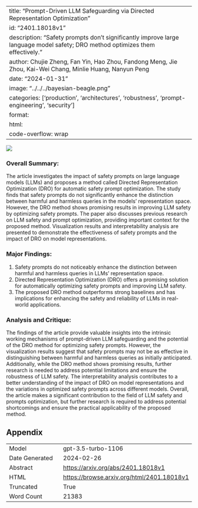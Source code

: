 
---
title: "Prompt-Driven LLM Safeguarding via Directed Representation Optimization"
id: "2401.18018v1"
description: "Safety prompts don't significantly improve large language model safety; DRO method optimizes them effectively."
author: Chujie Zheng, Fan Yin, Hao Zhou, Fandong Meng, Jie Zhou, Kai-Wei Chang, Minlie Huang, Nanyun Peng
date: "2024-01-31"
image: "../../../bayesian-beagle.png"
categories: ['production', 'architectures', 'robustness', 'prompt-engineering', 'security']
format:
  html:
    code-overflow: wrap
---

![](../../../bayesian-beagle.png)

### Overall Summary:

The article investigates the impact of safety prompts on large language models (LLMs) and proposes a method called Directed Representation Optimization (DRO) for automatic safety prompt optimization. The study finds that safety prompts do not significantly enhance the distinction between harmful and harmless queries in the models' representation space. However, the DRO method shows promising results in improving LLM safety by optimizing safety prompts. The paper also discusses previous research on LLM safety and prompt optimization, providing important context for the proposed method. Visualization results and interpretability analysis are presented to demonstrate the effectiveness of safety prompts and the impact of DRO on model representations.

### Major Findings:
1. Safety prompts do not noticeably enhance the distinction between harmful and harmless queries in LLMs' representation space.
2. Directed Representation Optimization (DRO) offers a promising solution for automatically optimizing safety prompts and improving LLM safety.
3. The proposed DRO method outperforms strong baselines and has implications for enhancing the safety and reliability of LLMs in real-world applications.

### Analysis and Critique:
The findings of the article provide valuable insights into the intrinsic working mechanisms of prompt-driven LLM safeguarding and the potential of the DRO method for optimizing safety prompts. However, the visualization results suggest that safety prompts may not be as effective in distinguishing between harmful and harmless queries as initially anticipated. Additionally, while the DRO method shows promising results, further research is needed to address potential limitations and ensure the robustness of LLM safety. The interpretability analysis contributes to a better understanding of the impact of DRO on model representations and the variations in optimized safety prompts across different models. Overall, the article makes a significant contribution to the field of LLM safety and prompts optimization, but further research is required to address potential shortcomings and ensure the practical applicability of the proposed method.

## Appendix

|          |          |
|----------|----------|
| Model     | gpt-3.5-turbo-1106       |
| Date Generated     | 2024-02-26       |
| Abstract | [https://arxiv.org/abs/2401.18018v1](https://arxiv.org/abs/2401.18018v1)        |
| HTML     | [https://browse.arxiv.org/html/2401.18018v1](https://browse.arxiv.org/html/2401.18018v1)       |
| Truncated       | True       |
| Word Count       | 21383       |